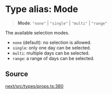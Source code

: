 # Type alias: Mode

> **Mode**: `"none"` \| `"single"` \| `"multi"` \| `"range"`

The available selection modes.

- `none` (default): no selection is allowed.
- `single`: only one day can be selected.
- `multi`: multiple days can be selected.
- `range`: a range of days can be selected.

## Source

[next/src/types/props.ts:380](https://github.com/gpbl/react-day-picker/blob/6515ed496/next/src/types/props.ts#L380)
